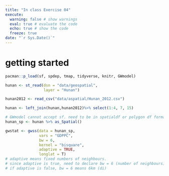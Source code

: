 ```yaml
---
title: "In class Exercise 04"
execute: 
  warning: false # show warnings
  eval: true # evaluate the code
  echo: true # show the code
  freeze: true
date: "`r Sys.Date()`"
---
```


# getting started

```r
pacman::p_load(sf, spdep, tmap, tidyverse, knitr, GWmodel)

```

```r
hunan <- st_read(dsn = "data/geospatial", 
                 layer = "Hunan")
```

```r
hunan2012 <- read_csv("data/aspatial/Hunan_2012.csv")
```

```r
hunan <- left_join(hunan,hunan2012)%>% select(1:4, 7, 15)
```

```r
# GWmodel cannot accept sf. need to be in spatialdf or polygon df format. sp object class
hunan_sp <- hunan %>% as_Spatial()
```

```r
gwstat <- gwss(data = hunan_sp, 
               vars = "GDPPC",
               bw = 6,
               kernel = "bisquare",
               adaptive = TRUE,
               longlat = T)
# adaptive means fixed numbers of neighbours.
# since adaptive is true, need to declare bw = 6 (number of neighbours)
# if adaptive is false, bw = 6 means 6km (di)
```
